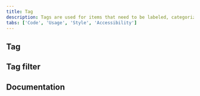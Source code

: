 ```yaml
---
title: Tag
description: Tags are used for items that need to be labeled, categorized, or organized using keywords that describe them.
tabs: ['Code', 'Usage', 'Style', 'Accessibility']
---
```


## Tag

<ComponentCode
  name="Tag"
  component="tag"
  variation="tag"
  hasReactVersion="tag--default"
  hasVueVersion="tag--red"
  hasAngularVersion="?path=/story/tag--basic"
  codepen="zXqoLz"></ComponentCode>

## Tag filter

<ComponentCode
  name="Tag filter"
  component="tag"
  variation="tag--filter"
  hasReactVersion="tag--filter"
  hasVueVersion="tag--filter"
  codepen="XQdNPg"></ComponentCode>

## Documentation

<ComponentDocs component="tag"></ComponentDocs>
